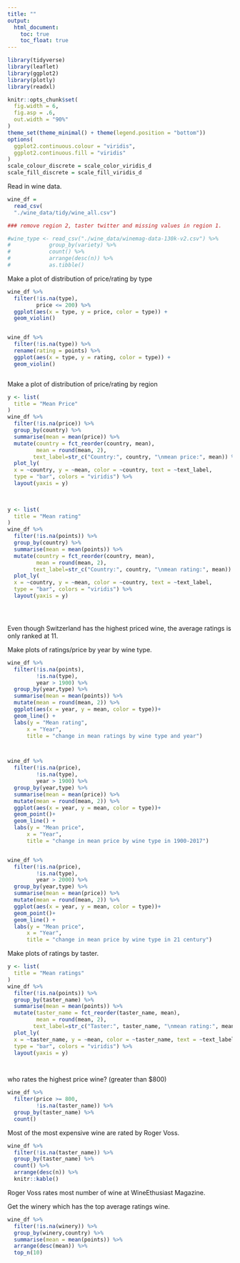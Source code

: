 ```yaml
---
title: ""
output: 
  html_document:
    toc: true
    toc_float: true
---
```


```r
library(tidyverse)
library(leaflet)
library(ggplot2)
library(plotly)
library(readxl)

knitr::opts_chunk$set(
  fig.width = 6,
  fig.asp = .6,
  out.width = "90%"
)
theme_set(theme_minimal() + theme(legend.position = "bottom"))
options(
  ggplot2.continuous.colour = "viridis",
  ggplot2.continuous.fill = "viridis"
)
scale_colour_discrete = scale_color_viridis_d
scale_fill_discrete = scale_fill_viridis_d
```


Read in wine data.


```r
wine_df = 
  read_csv(
  "./wine_data/tidy/wine_all.csv")

### remove region 2, taster twitter and missing values in region 1.

#wine_type <- read_csv("./wine_data/winemag-data-130k-v2.csv") %>% 
#            group_by(variety) %>% 
#            count() %>% 
#            arrange(desc(n)) %>% 
#            as.tibble()

```


Make a plot of distribution of price/rating by type
```r

wine_df %>% 
  filter(!is.na(type),
         price <= 200) %>% 
  ggplot(aes(x = type, y = price, color = type)) +
  geom_violin()


wine_df %>% 
  filter(!is.na(type)) %>% 
  rename(rating = points) %>% 
  ggplot(aes(x = type, y = rating, color = type)) +
  geom_violin()



```

Make a plot of distribution of price/rating by region
```r
y <- list(
  title = "Mean Price"
)
wine_df %>% 
  filter(!is.na(price)) %>% 
  group_by(country) %>% 
  summarise(mean = mean(price)) %>% 
  mutate(country = fct_reorder(country, mean),
         mean = round(mean, 2),
        text_label=str_c("Country:", country, "\nmean price:", mean)) %>% 
  plot_ly(
  x = ~country, y = ~mean, color = ~country, text = ~text_label, 
  type = "bar", colors = "viridis") %>% 
  layout(yaxis = y)
  
  

y <- list(
  title = "Mean rating"
)
wine_df %>% 
  filter(!is.na(points)) %>% 
  group_by(country) %>% 
  summarise(mean = mean(points)) %>% 
  mutate(country = fct_reorder(country, mean),
         mean = round(mean, 2),
        text_label=str_c("Country:", country, "\nmean rating:", mean)) %>% 
  plot_ly(
  x = ~country, y = ~mean, color = ~country, text = ~text_label, 
  type = "bar", colors = "viridis") %>% 
  layout(yaxis = y)





```
Even though Switzerland has the highest priced wine, the average ratings is only ranked at 11. 




Make plots of ratings/price by year by wine type. 
```r


wine_df %>% 
  filter(!is.na(points),
         !is.na(type),
         year > 1900) %>% 
  group_by(year,type) %>% 
  summarise(mean = mean(points)) %>% 
  mutate(mean = round(mean, 2)) %>% 
  ggplot(aes(x = year, y = mean, color = type))+
  geom_line() +
  labs(y = "Mean rating",
      x = "Year",
      title = "change in mean ratings by wine type and year")



wine_df %>% 
  filter(!is.na(price),
         !is.na(type),
         year > 1900) %>% 
  group_by(year,type) %>% 
  summarise(mean = mean(price)) %>% 
  mutate(mean = round(mean, 2)) %>% 
  ggplot(aes(x = year, y = mean, color = type))+
  geom_point()+
  geom_line() +
  labs(y = "Mean price",
      x = "Year",
      title = "change in mean price by wine type in 1900-2017")


wine_df %>% 
  filter(!is.na(price),
         !is.na(type),
         year > 2000) %>% 
  group_by(year,type) %>% 
  summarise(mean = mean(price)) %>% 
  mutate(mean = round(mean, 2)) %>% 
  ggplot(aes(x = year, y = mean, color = type))+
  geom_point()+
  geom_line() +
  labs(y = "Mean price",
      x = "Year",
      title = "change in mean price by wine type in 21 century")
```


Make plots of ratings by taster.
```r

y <- list(
  title = "Mean ratings"
)
wine_df %>% 
  filter(!is.na(points)) %>% 
  group_by(taster_name) %>% 
  summarise(mean = mean(points)) %>% 
  mutate(taster_name = fct_reorder(taster_name, mean),
         mean = round(mean, 2),
        text_label=str_c("Taster:", taster_name, "\nmean rating:", mean)) %>% 
  plot_ly(
  x = ~taster_name, y = ~mean, color = ~taster_name, text = ~text_label, 
  type = "bar", colors = "viridis") %>% 
  layout(yaxis = y)
  



```


who rates the highest price wine? (greater than $800)

```r

wine_df %>% 
  filter(price >= 800,
         !is.na(taster_name)) %>% 
  group_by(taster_name) %>% 
  count()


```
Most of the most expensive wine are rated by Roger Voss.



```r
wine_df %>% 
  filter(!is.na(taster_name)) %>% 
  group_by(taster_name) %>% 
  count() %>% 
  arrange(desc(n)) %>% 
  knitr::kable()

```

Roger Voss rates most number of wine at WineEthusiast Magazine. 


Get the winery which has the top average ratings wine. 

```r

wine_df %>% 
  filter(!is.na(winery)) %>% 
  group_by(winery,country) %>% 
  summarise(mean = mean(points)) %>% 
  arrange(desc(mean)) %>% 
  top_n(10)


```

